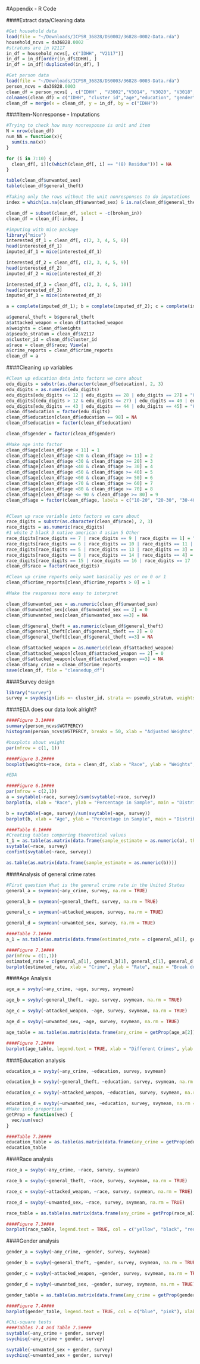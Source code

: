 #Appendix - R Code

####Extract data/Cleaning data
```r
#Get household data
load(file = "~/Downloads/ICPSR_36828/DS0002/36828-0002-Data.rda")
household_ncvs = da36828.0002
#stratums are in V2117
in_df = household_ncvs[, c("IDHH", "V2117")]
in_df = in_df[order(in_df$IDHH), ]
in_df = in_df[!duplicated(in_df), ]

#Get person data
load(file = "~/Downloads/ICPSR_36828/DS0003/36828-0003-Data.rda")
person_ncvs = da36828.0003
clean_df = person_ncvs[ , c("IDHH" , "V3002","V3014", "V3020", "V3018", "V3023A", "V3081", "V3046", "V3034", "V3036", "V3042", "WGTPERCY")]
colnames(clean_df) = c("IDHH", "cluster_id","age","education", "gender", "race", "crime_reports", "unwanted_sex", "general_theft", "broken_in", "attacked_weapon", "weights")
clean_df = merge(x = clean_df, y = in_df, by = c("IDHH"))
```

####Item-Nonresponse - Imputations
```r
#Trying to check how many nonresponse is unit and item
N = nrow(clean_df)
num_NA = function(x){
  sum(is.na(x))
}

for (i in 7:10) {
  clean_df[, i][c(which(clean_df[, i] == "(8) Residue"))] = NA
}

table(clean_df$unwanted_sex)
table(clean_df$general_theft)

#Taking only the rows without the unit nonresponses to do imputations
index = which(is.na(clean_df$unwanted_sex) & is.na(clean_df$general_theft) & is.na(clean_df$broken_in) & is.na(clean_df$attacked_weapon))

clean_df = subset(clean_df, select = -c(broken_in))
clean_df = clean_df[-index, ]

#imputing with mice package
library("mice")
interested_df_1 = clean_df[, c(2, 3, 4, 5, 8)]
head(interested_df_1)
imputed_df_1 = mice(interested_df_1)

interested_df_2 = clean_df[, c(2, 3, 4, 5, 9)]
head(interested_df_2)
imputed_df_2 = mice(interested_df_2)

interested_df_3 = clean_df[, c(2, 3, 4, 5, 10)]
head(interested_df_3)
imputed_df_3 = mice(interested_df_3)

a = complete(imputed_df_1); b = complete(imputed_df_2); c = complete(imputed_df_3)

a$general_theft = b$general_theft
a$attacked_weapon = clean_df$attacked_weapon
a$weights = clean_df$weights
a$pseudo_stratum = clean_df$V2117
a$cluster_id = clean_df$cluster_id
a$race = clean_df$race; View(a)
a$crime_reports = clean_df$crime_reports
clean_df = a
```

####Cleaning up variables
```r
#Clean up education data into factors we care about
edu_digits = substr(as.character(clean_df$education), 2, 3)
edu_digits = as.numeric(edu_digits)
edu_digits[edu_digits <= 12 | edu_digits == 28 | edu_digits == 27] = "High School or Lower"
edu_digits[(edu_digits > 12 & edu_digits <= 27) | edu_digits == 40 | edu_digits == 41 | edu_digits == 42] = "College"
edu_digits[edu_digits == 43 | edu_digits == 44 | edu_digits == 45] = "Higher Education"
clean_df$education = factor(edu_digits)
clean_df$education[clean_df$education == 98] = NA
clean_df$education = factor(clean_df$education)

clean_df$gender = factor(clean_df$gender)

#Make age into factor
clean_df$age[clean_df$age < 11] = 1
clean_df$age[clean_df$age <20 & clean_df$age >= 11] = 2
clean_df$age[clean_df$age <30 & clean_df$age >= 20] = 3
clean_df$age[clean_df$age <40 & clean_df$age >= 30] = 4
clean_df$age[clean_df$age <50 & clean_df$age >= 40] = 5
clean_df$age[clean_df$age <60 & clean_df$age >= 50] = 6
clean_df$age[clean_df$age <70 & clean_df$age >= 60] = 7
clean_df$age[clean_df$age <80 & clean_df$age >= 70] = 8
clean_df$age[clean_df$age <= 90 & clean_df$age >= 80] = 9
clean_df$age = factor(clean_df$age, labels = c("10-20", "20-30", "30-40", "40-50", "50-60", "60-70", "70-80", "80-90"))


#Clean up race variable into factors we care about
race_digits = substr(as.character(clean_df$race), 2, 3)
race_digits = as.numeric(race_digits)
#1 white 2 black 3 native american 4 asian 5 Other
race_digits[race_digits == 7 | race_digits == 9 | race_digits == 1] = "White"
race_digits[race_digits == 6 | race_digits == 10 | race_digits == 11 | race_digits == 12 | race_digits == 2] = "Black"
race_digits[race_digits == 5 | race_digits == 13 | race_digits == 3] = "Native American"
race_digits[race_digits == 8 | race_digits == 14 | race_digits == 4] = "Asian"
race_digits[race_digits == 15 | race_digits == 16 | race_digits == 17 | race_digits == 18 | race_digits == 19 | race_digits == 20] = "Other"
clean_df$race = factor(race_digits)

#Clean up crime reports only want basically yes or no 0 or 1
clean_df$crime_reports[clean_df$crime_reports > 0] = 1

#Make the responses more easy to interpret

clean_df$unwanted_sex = as.numeric(clean_df$unwanted_sex)
clean_df$unwanted_sex[clean_df$unwanted_sex == 2] = 0
clean_df$unwanted_sex[clean_df$unwanted_sex ==3] = NA

clean_df$general_theft = as.numeric(clean_df$general_theft)
clean_df$general_theft[clean_df$general_theft == 2] = 0
clean_df$general_theft[clean_df$general_theft ==3] = NA

clean_df$attacked_weapon = as.numeric(clean_df$attacked_weapon)
clean_df$attacked_weapon[clean_df$attacked_weapon == 2] = 0
clean_df$attacked_weapon[clean_df$attacked_weapon ==3] = NA
clean_df$any_crime = clean_df$crime_reports
save(clean_df, file = "cleanedup_df")
```

####Survey design
```r
library("survey")
survey = svydesign(ids =~ cluster_id, strata =~ pseudo_stratum, weights =~ weights, data = clean_df, nest = TRUE)
```

####EDA does our data look alright?
```r
####Figure 3.1####
summary(person_ncvs$WGTPERCY)
histogram(person_ncvs$WGTPERCY, breaks = 50, xlab = "Adjusted Weights", main = "Distribution of Weights")

#boxplots about weight
par(mfrow = c(1, 1))

####Figure 3.2####
boxplot(weights~race, data = clean_df, xlab = "Race", ylab = "Weights", main = "Boxplot of Weights on Race")

#EDA 

####Figure 6.1####
par(mfrow = c(2,1))
a = svytable(~race, survey)/sum(svytable(~race, survey))
barplot(a, xlab = "Race", ylab = "Percentage in Sample", main = "Distribution of Sampled Ethnicities")

b = svytable(~age, survey)/sum(svytable(~age, survey))
barplot(b, xlab = "Age", ylab = "Percentage in Sample", main = "Distribution of Sampled Ages")

####Table 6.1####
#Creating tables comparing theoretical values
t_1 = as.table(as.matrix(data.frame(sample_estimate = as.numeric(a), theoretical = c(0.056, 0.123, 0.02, NA, 0.7735)))); row.names(t_1) = row.names = c("Asian", "Blacks", "Native Americans", "Others", "Whites"); t_1
svytable(~race, survey)
confint(svytable(~race, survey))

as.table(as.matrix(data.frame(sample_estimate = as.numeric(b))))
```

####Analysis of general crime rates
```r
#First question What is the general crime rate in the United States
general_a = svymean(~any_crime, survey, na.rm = TRUE)

general_b = svymean(~general_theft, survey, na.rm = TRUE)

general_c = svymean(~attacked_weapon, survey, na.rm = TRUE)

general_d = svymean(~unwanted_sex, survey, na.rm = TRUE)

####Table 7.1####
a_1 = as.table(as.matrix(data.frame(estimated_rate = c(general_a[1], general_b[1], general_c[1], general_d[1]), lower_CI = c(confint(general_a)[1], confint(general_b)[1], confint(general_c)[1], confint(general_d)[1]), upper_CI = c(confint(general_a)[2], confint(general_b)[2], confint(general_c)[2], confint(general_d)[2])))); a_1

####Figure 7.1####
par(mfrow = c(1,1))
estimated_rate = c(general_a[1], general_b[1], general_c[1], general_d[1])
barplot(estimated_rate, xlab = "Crime", ylab = "Rate", main = "Break down of Crimes")
```


####Age Analysis
```r
age_a = svyby(~any_crime, ~age, survey, svymean)

age_b = svyby(~general_theft, ~age, survey, svymean, na.rm = TRUE)

age_c = svyby(~attacked_weapon, ~age, survey, svymean, na.rm = TRUE)

age_d = svyby(~unwanted_sex, ~age, survey, svymean, na.rm = TRUE)

age_table = as.table(as.matrix(data.frame(any_crime = getProp(age_a[2]), general_theft = getProp(age_b[2]), attacked_weapon = getProp(age_c[2]), unwanted_sex = getProp(age_d[2]))))

####Figure 7.2####
barplot(age_table, legend.text = TRUE, xlab = "Different Crimes", ylab = "Proportion of Crimes", main = "Distribution of Crimes for each Age Bracket", col = 1:8)
```

####Education analysis
```r
education_a = svyby(~any_crime, ~education, survey, svymean)

education_b = svyby(~general_theft, ~education, survey, svymean, na.rm = TRUE)

education_c = svyby(~attacked_weapon, ~education, survey, svymean, na.rm = TRUE)

education_d = svyby(~unwanted_sex, ~education, survey, svymean, na.rm = TRUE)
#Make into proportion
getProp = function(vec) {
  vec/sum(vec)
}

####Table 7.3####
education_table = as.table(as.matrix(data.frame(any_crime = getProp(education_a[2]), general_theft = getProp(education_b[2]), attacked_weapon = getProp(education_c[2]), unwanted_sex = getProp(education_d[2]))))
education_table
```

####Race analysis
```r
race_a = svyby(~any_crime, ~race, survey, svymean)

race_b = svyby(~general_theft, ~race, survey, svymean, na.rm = TRUE)

race_c = svyby(~attacked_weapon, ~race, survey, svymean, na.rm = TRUE)

race_d = svyby(~unwanted_sex, ~race, survey, svymean, na.rm = TRUE)

race_table = as.table(as.matrix(data.frame(any_crime = getProp(race_a[2]), general_theft = getProp(race_b[2]), attacked_weapon = getProp(race_c[2]), unwanted_sex = getProp(race_d[2]))))

####Figure 7.3####
barplot(race_table, legend.text = TRUE, col = c("yellow", "black", "red", "blue", "grey"), xlab = "Different Crimes", ylab = "Proportion of Crimes", main = "Distribution of Crimes for each Race")
```

####Gender analysis
```r
gender_a = svyby(~any_crime, ~gender, survey, svymean)

gender_b = svyby(~general_theft, ~gender, survey, svymean, na.rm = TRUE)

gender_c = svyby(~attacked_weapon, ~gender, survey, svymean, na.rm = TRUE)

gender_d = svyby(~unwanted_sex, ~gender, survey, svymean, na.rm = TRUE)

gender_table = as.table(as.matrix(data.frame(any_crime = getProp(gender_a[2]), general_theft = getProp(gender_b[2]), attacked_weapon = getProp(gender_c[2]), unwanted_sex = getProp(gender_d[2]))))

####Figure 7.4####
barplot(gender_table, legend.text = TRUE, col = c("blue", "pink"), xlab = "Different Crimes", ylab = "Proportion of Crimes", main = "Distribution of Crimes for each Gender")

#Chi-square tests
####Tables 7.4 and Table 7.5####
svytable(~any_crime + gender, survey)
svychisq(~any_crime + gender, survey)

svytable(~unwanted_sex + gender, survey)
svychisq(~unwanted_sex + gender, survey)
```
